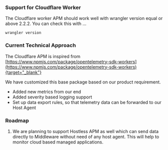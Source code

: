 ### Support for Cloudflare Worker

The Cloudflare worker APM should work well with wrangler version equal or above 2.2.2.
You can check this with ...
```
wrangler version
```

### Current Technical Approach

The Cloudflare APM is inspired from
[https://www.npmjs.com/package/opentelemetry-sdk-workers](https://www.npmjs.com/package/opentelemetry-sdk-workers){target="_blank"}

We have customized this base package based on our product requirement. 
* Added new metrics from our end
* Added severity based logging support
* Set up data export rules, so that telemetry data can be forwarded to our Host Agent

### Roadmap

1. We are planning to support Hostless APM as well which can send data directly to Middleware without need of any host agent. 
This will help to monitor cloud based managed applications.
